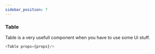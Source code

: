 ```yaml
---
sidebar_position: 7
---
```


### Table 
Table is a very usefull component when you have to use some Ui stuff.


```js title="Table.js"
<Table props={props}/>
```
